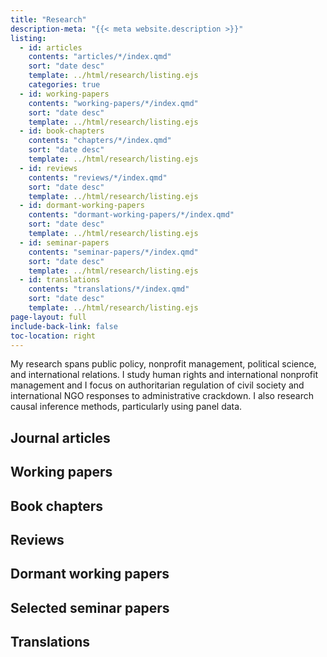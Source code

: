 ```yaml
---
title: "Research"
description-meta: "{{< meta website.description >}}"
listing:
  - id: articles
    contents: "articles/*/index.qmd"
    sort: "date desc"
    template: ../html/research/listing.ejs
    categories: true
  - id: working-papers
    contents: "working-papers/*/index.qmd"
    sort: "date desc"
    template: ../html/research/listing.ejs
  - id: book-chapters
    contents: "chapters/*/index.qmd"
    sort: "date desc"
    template: ../html/research/listing.ejs
  - id: reviews
    contents: "reviews/*/index.qmd"
    sort: "date desc"
    template: ../html/research/listing.ejs
  - id: dormant-working-papers
    contents: "dormant-working-papers/*/index.qmd"
    sort: "date desc"
    template: ../html/research/listing.ejs
  - id: seminar-papers
    contents: "seminar-papers/*/index.qmd"
    sort: "date desc"
    template: ../html/research/listing.ejs
  - id: translations
    contents: "translations/*/index.qmd"
    sort: "date desc"
    template: ../html/research/listing.ejs
page-layout: full
include-back-link: false
toc-location: right
---
```


My research spans public policy, nonprofit management, political science, and international relations. I study human rights and international nonprofit management and I focus on authoritarian regulation of civil society and international NGO responses to administrative crackdown. I also research causal inference methods, particularly using panel data.


## Journal articles

:::{#articles}
:::


## Working papers

:::{#working-papers}
:::


## Book chapters

:::{#book-chapters}
:::


## Reviews

:::{#reviews}
:::


## Dormant working papers

:::{#dormant-working-papers}
:::


## Selected seminar papers

:::{#seminar-papers}
:::


## Translations

:::{#translations}
:::
